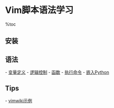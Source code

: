 = Vim脚本语法学习 =

%toc

== 安装 ==
{{{class="brush:bash"
# 1. 下载工具和库
$ sudo apt-get install mercurial libncurses* libncurses5-dev \
               ruby-dev python2.6-dev libperl-dev

# 2. 下载vim源码
$ hg clone https://vim.googlecode.com/hg/ vim

# 3. 编译vim
# 可选的参数：--enable-python3interp=yes --enable-sniff=yes --enable-hangulinput=yes
#             --with-local-dir=/usr/local --enable-gui=gnome2
$ cd vim
$ ./configure --enable-multibyte=yes --with-features=huge --enable-xim=yes --enable-pythoninterp=yes \
              --enable-gui=yes --enable-cscope=yes --enable-fontset=yes --enable-perlinterp=yes \
              --enable-mzschemeinterp=yes --enable-luainterp=yes --enable-rubyinterp=yes \
              --enable-tclinterp=yes --enable-xim=yes --with-vim-name=vim7.3

# 4. 安装vim
$ make
$ sudo make install

# 5. 输入法无法使用的解决方法
# 去掉以下两个编译选项
--enable-python3interp=yes \  
--enable-hangulinput \  
}}}

== 语法 ==
- [[变量定义]]
- [[逻辑控制]]
- [[函数]]
- [[执行命令]]
- [[嵌入Python]]

== Tips ==
- [[vimwiki示例]]
